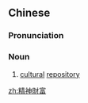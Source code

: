 {{also|精神财富}}
==Chinese==
{{zh-forms|s=精神财富|type=22}}

===Pronunciation===
{{zh-pron
|m=jīngshén cáifù
|c=zing1 san4 coi4 fu3
|cat=n
}}

===Noun===
{{zh-noun}}

# [[cultural]] [[repository]]

[[zh:精神財富]]